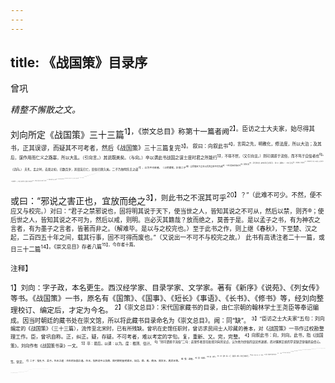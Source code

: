 ```yaml
---
---
---
```

title: 《战国策》目录序
---



曾巩

*精整不懈散之文。*

刘向所定《战国策》三十三篇<sup>1】，《崇文总目》称第十一篇者阙<sup>2】。臣访之士大夫家，始尽得其书，正其误谬，而疑其不可考者，然后《战国策》三十三篇复完<sup>3】。
叙曰：向叙此书<sup>4】，言周之先，明教化，修法度，所以大治；及其后，谋作用而仁义之路塞，所以大乱。（引向言。）其说既美矣。（与向。）卒以谓此书战国之谋士度时君之所能行<sup>5】，不得不然，（又引向言。）则可谓惑于流俗，而不笃于自信者也<sup>6】。（讥向。）
夫孔、孟之时，去周之初，已数百岁，其旧法已亡，旧俗已熄久矣。二子乃独明先王之道<sup>7】，以为不可改者，（斗然提笔，折衷二子<sup>9】）岂将强天下之主以后世之所不可为哉<sup>8】？亦将因其所遇之时<sup>9】，所遭之变<sup>10】，而为当世之法，使不失乎先王之意而已。（说二子，最精切。）
二帝三王之治<sup>11】，其变固殊，其法固异<sup>12】，而其为国家天下之意，本末先后，未尝不同也。（斗然再提笔。）二子之道，如是而已。盖法者，所以适变也<sup>13】3，不必尽同；道者，所以立本也，不可不一<sup>16】：此理之不易者也。故二子者守此<sup>15】，岂好为异论哉？能勿苟而已矣<sup>16】。可谓不惑乎流俗，而笃于自信者也。（说二子，最精切。）
战国之游士则不然<sup>17】，（一句判定。）不知道之可信<sup>18】，而乐于说之易合<sup>19】；其设心注意<sup>20】，偷为一切之计而巳<sup>4】。（先通判。）故论诈之便，而讳其败<sup>2】；言哉之善，而蔽其患<sup>2】。其相率而为之者<sup>20】，莫不有利焉，而不胜其害也；有得焉，而不胜其失也<sup>2】。（再细判。）卒至苏秦、商鞅、孙膑、吴起、李斯之徒，以亡其身<sup>20】；而诸侯及秦用之者，亦灭其国，其为世之大祸，明矣。而俗犹莫之寤也<sup>2】。（判毕。）惟先王之道，因时适变，
为法不同，而考之无疵，用之无弊。故古之圣贤，未有以此而易彼也。（再缴归二子所守先王之道。）

或曰：“邪说之害正也，宜放而绝之<sup>3】，则此书之不泯其可乎<sup>20】？”（此难不可少。不然，便不应又与校完。）对曰：“君子之禁邪说也，固将明其说于天下，使当世之人，皆知其说之不可从，然后以禁，则齐®；使后世之人，皆知其说之不可为，然后以戒，则明。岂必灭其籍哉？放而绝之，莫善于是。是以孟子之书，有为神农之言者，有为墨子之言者，皆著而非之。（解难毕。是以与之校完也。）至于此书之作，则上继《春秋》，下至楚、汉之起，二百四五十年之间，载其行事，固不可得而废也。”（又说出一不可不与校完之故。）
此书有高诱注者二十一篇，或日三十二篇<sup>14】。《崇文总目》存者八篇<sup>15】，今存者十篇。

<sup>注释】

<sup>1】刘向：字子政，本名更生。西汉经学家、目录学家、文学家。著有《新序》《说苑》、《列女传》等书。《战国策》一书，原名有《国策》、《国事》、《短长》《事语》、《长书》、《修书》等，经刘向整理校订、编定后，才定为今名。
<sup>2】《崇文总目》：宋代国家藏书的目录，由仁宗朝的翰林学士王尧臣等奉诏编成。因当时朝廷的藏书处在崇文馆，所以将此藏书目录命名为《崇文总目》。阙：同“缺”。
<sup>3】“臣访之士大夫家”五句：刘向编定的《战国策》（三十三篇），流传至北宋时，已有所残缺。曾巩在史馆任职时，曾访求民间士人珍藏的善本，对《战国策》一书作过校勘整理工作。臣，曾巩自称。正，纠正。疑，存疑。不可考者，难以考定的字句。复，重新、又。完，完整。
<sup>4】向叙此书：向，刘向。此书，指《战国策》。刘向作有《战国策书录》一文。
<sup>5】卒：最后。以谓：以为。度：推测、估计。
<sup>6】“则可谓惑于流俗”二句：这里作者是在批驳刘向的论点，认为他为世俗的议论所迷惑，而对儒家正统的学说缺乏坚强的自信心。笃，坚定。
<sup>7】二子：指孔子、孟子。先王之道：先生的治国之道。先王，指传说中以及商、周时期的圣明君王，如尧、舜、禹、商汤、周文王、周武王等。
<sup>8】强：迫使。
<sup>9】因：根据。
<sup>10】变：变化。
<sup>11】二帝：指尧、舜。三王：指夏禹、商汤、周文王和周武王。
<sup>12】固：必定。珠、异：不同。
<sup>13】适变：随着时代的变化而变化。
<sup>14】一：一致。
<sup>15】守此：坚佶、捍卫先王之道。
<sup>16】苟：苟且。
<sup>17】游士：游说之士。
<sup>18】道：这里指先王之道。
<sup>19】乐：喜欢。说：自己的说法、见解、建议。易合：容易投人主之所好。
<sup>20】设心注意：居心用意。设，置。注，措、用。
<sup>21】偷：苟且。一切：权宜。《汉书·平帝纪》：“赐天下民爵一级，吏在位二百石以上，一切满秩如真。”颜师古注：“一切者，权宜之事，非经常也，犹如以刀切物，苟取整齐，不顾长短纵横，故言一切。”
<sup>22】论：谈论。诈：欺诈。便：便利。讳：忌讳。其：指“欺诈”。败：败亡、失利。
<sup>23】善：好处。蔽：掩盖。其：指“战争”。患：祸害。
<sup>24】相率：交互带头。
<sup>25】“莫不有利焉”四句：意谓按游说之士的意见去办事，只能是睿多于利、失大于得。
<sup>26】苏秦：字季子，战国时纵横家的代表人物，以游说显名，曾佩六国相印，后为齐国人所刺杀。商鞅：参见苏辙《六国论》注14。秦孝公死后，秦惠王继立，商鞅被车裂而亡。孙膑：战国时齐国著名军事家。曾被庞涓骗至魏国，受到膑刑（削去膝盖骨）的处分。昊起：战国时卫国人，著名军事家。也是有名的政治家，曾佐楚悼王变法。悼王死后，吴起被楚国贵族所杀。李斯：战国时楚国人，曾佐秦始皇统一全国，秦朝建立后，位至丞相。秦二世时，为赵高所陷害，被腰斩于咸阳。
<sup>27】俗：世俗之人。寤：通“悟”。
<sup>28】考：考察。疵：过失。
<sup>29】易：更换。
<sup>30】放：驱逐。绝：摒弃。
<sup>31】不泯：不泯灭。指整理及重新刻印《战国策》。
<sup>32】齐：划一。
<sup>33】“是以孟子之书”四句：孟轲曾对“有为神农之言者许行”和“墨者夷之”的观点进行了批判。见《孟子·滕文公上》。著，记载下来。非之，批驳了他们的观点。
<sup>34】高诱：东汉时人，曾为《战国策》、《吕氏春秋》、《淮南子》作过注解。《隋书·经籍志》载高诱注《战国策》二十一卷、《新唐书·经藉志》则作三十二卷。
<sup>35】存者八篇：据《崇文总目》（清人钱东坦等辑本）卷二载：“又有后汉高诱注本二十卷，今阙第一、第五、十一至二十，止存八卷。”